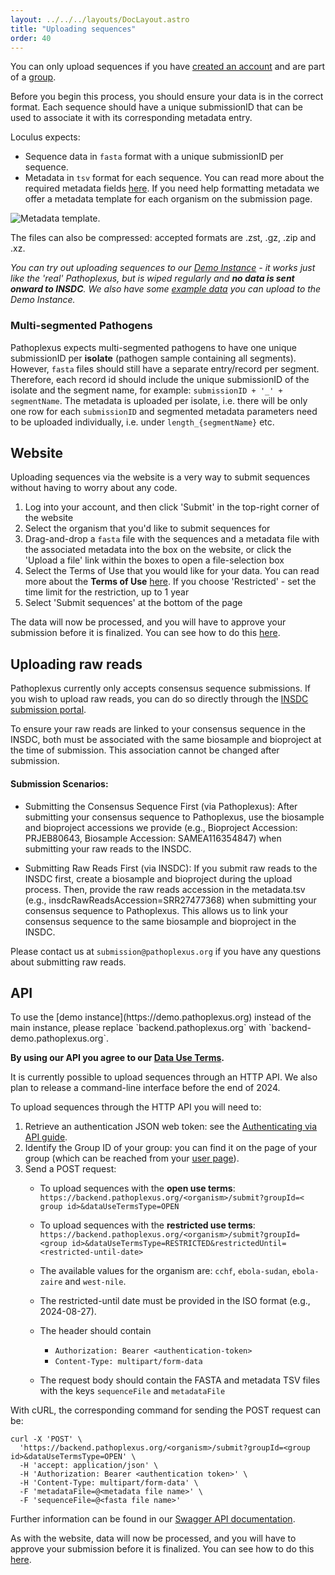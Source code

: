 ---
layout: ../../../layouts/DocLayout.astro
title: "Uploading sequences"
order: 40
---

You can only upload sequences if you have [created an account](create-account) and are part of a [group](create-group).

Before you begin this process, you should ensure your data is in the correct format. Each sequence should have a unique submissionID that can be used to associate it with its corresponding metadata entry.

Loculus expects:

- Sequence data in `fasta` format with a unique submissionID per sequence.
- Metadata in `tsv` format for each sequence. You can read more about the required metadata fields [here](../concepts/metadataformat). If you need help formatting metadata we offer a metadata template for each organism on the submission page.

![Metadata template.](../../../images/MetadataTemplate.png)

The files can also be compressed: accepted formats are .zst, .gz, .zip and .xz.


_You can try out uploading sequences to our [Demo Instance](https://demo.pathoplexus.org/) - it works just like the 'real' Pathoplexus, but is wiped regularly and **no data is sent onward to INSDC**. We also have some [example data](https://pathoplexus.github.io/example_data/) you can upload to the Demo Instance._


### Multi-segmented Pathogens

Pathoplexus expects multi-segmented pathogens to have one unique submissionID per **isolate** (pathogen sample containing all segments). However, `fasta` files should still have a separate entry/record per segment. Therefore, each record id should include the unique submissionID of the isolate and the segment name, for example: `submissionID + '_' + segmentName`. The metadata is uploaded per isolate, i.e. there will be only one row for each `submissionID` and segmented metadata parameters need to be uploaded individually, i.e. under `length_{segmentName}` etc.

## Website

Uploading sequences via the website is a very way to submit sequences without having to worry about any code.

1. Log into your account, and then click 'Submit' in the top-right corner of the website
2. Select the organism that you'd like to submit sequences for
3. Drag-and-drop a `fasta` file with the sequences and a metadata file with the associated metadata into the box on the website, or click the 'Upload a file' link within the boxes to open a file-selection box
4. Select the Terms of Use that you would like for your data. You can read more about the **Terms of Use** [here](/about/terms-of-use/data-use-terms). If you choose 'Restricted' - set the time limit for the restriction, up to 1 year
5. Select 'Submit sequences' at the bottom of the page

The data will now be processed, and you will have to approve your submission before it is finalized. You can see how to do this [here](approve-submissions).

## Uploading raw reads

Pathoplexus currently only accepts consensus sequence submissions. If you wish to upload raw reads, you can do so directly through the [INSDC submission portal](https://ena-docs.readthedocs.io/en/latest/submit/reads.html).

To ensure your raw reads are linked to your consensus sequence in the INSDC, both must be associated with the same biosample and bioproject at the time of submission. This association cannot be changed after submission.

#### Submission Scenarios:
- Submitting the Consensus Sequence First (via Pathoplexus):
After submitting your consensus sequence to Pathoplexus, use the biosample and bioproject accessions we provide (e.g., Bioproject Accession: PRJEB80643, Biosample Accession: SAMEA116354847) when submitting your raw reads to the INSDC.

- Submitting Raw Reads First (via INSDC):
If you submit raw reads to the INSDC first, create a biosample and bioproject during the upload process. Then, provide the raw reads accession in the metadata.tsv (e.g., insdcRawReadsAccession=SRR27477368) when submitting your consensus sequence to Pathoplexus. This allows us to link your consensus sequence to the same biosample and bioproject in the INSDC.

Please contact us at `submission@pathoplexus.org` if you have any questions about submitting raw reads. 


## API

<InfoBox>
    To use the [demo instance](https://demo.pathoplexus.org) instead of the main instance, please replace `backend.pathoplexus.org` with `backend-demo.pathoplexus.org`.
</InfoBox>

**By using our API you agree to our [Data Use Terms](/about/terms-of-use/data-use-terms).**

It is currently possible to upload sequences through an HTTP API. We also plan to release a command-line interface before the end of 2024.

To upload sequences through the HTTP API you will need to:


1. Retrieve an authentication JSON web token: see the [Authenticating via API guide](/docs/how-to/authentication-api).
2. Identify the Group ID of your group: you can find it on the page of your group (which can be reached from your [user page](/user)).
3. Send a POST request:
    - To upload sequences with the **open use terms**: `https://backend.pathoplexus.org/<organism>/submit?groupId=<   group id>&dataUseTermsType=OPEN`

    - To upload sequences with the **restricted use terms**: `https://backend.pathoplexus.org/<organism>/submit?groupId=<group id>&dataUseTermsType=RESTRICTED&restrictedUntil=<restricted-until-date>`

    - The available values for the organism are: `cchf`, `ebola-sudan`, `ebola-zaire` and `west-nile`.
    - The restricted-until date must be provided in the ISO format (e.g., 2024-08-27).
    - The header should contain
        - `Authorization: Bearer <authentication-token>`
        - `Content-Type: multipart/form-data`
    - The request body should contain the FASTA and metadata TSV files with the keys `sequenceFile` and `metadataFile`


With cURL, the corresponding command for sending the POST request can be:

```
curl -X 'POST' \
  'https://backend.pathoplexus.org/<organism>/submit?groupId=<group id>&dataUseTermsType=OPEN' \
  -H 'accept: application/json' \
  -H 'Authorization: Bearer <authentication token>' \
  -H 'Content-Type: multipart/form-data' \
  -F 'metadataFile=@<metadata file name>' \
  -F 'sequenceFile=@<fasta file name>'
```

Further information can be found in our [Swagger API documentation](https://backend.pathoplexus.org/swagger-ui/index.html#/submission-controller/submit).

As with the website, data will now be processed, and you will have to approve your submission before it is finalized. You can see how to do this [here](approve-submissions).
